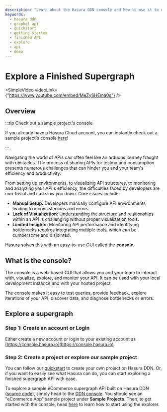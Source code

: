 ```yaml
---
description: "Learn about the Hasura DDN console and how to use it to explore a finished supergraph."
keywords:
  - hasura ddn
  - graphql api
  - quickstart
  - getting started
  - finished API
  - explore
  - api
  - demo
---
```



# Explore a Finished Supergraph

<SimpleVideo videoLink={"https://www.youtube.com/embed/MeZySHEma0s"} />

## Overview

:::tip Check out a sample project's console

If you already have a Hasura Cloud account, you can instantly check out a sample project's console
[here](https://console.hasura.io/project/vast-buzzard-8147/build/37008832ab/explorer/supergraph)!

:::

Navigating the world of APIs can often feel like an arduous journey fraught with obstacles. The process of sharing APIs
for testing and consumption presents numerous challenges that can hinder you and your team's efficiency and
productivity.

From setting up environments, to visualizing API structures, to monitoring and analyzing your API's efficiency, the
difficulties faced by developers are non-trivial and can slow you down. Core issues include:

- **Manual Setup:** Developers manually configure API environments, leading to inconsistencies and errors.
- **Lack of Visualization:** Understanding the structure and relationships within an API is challenging without proper
  visualization tools.
- **Limited Insights:** Monitoring API performance and identifying bottlenecks requires integrating multiple tools,
  which can be cumbersome and disjointed.

Hasura solves this with an easy-to-use GUI called the **console**.

## What is the console?

The console is a web-based GUI that allows you and your team to interact with, visualize, explore, and monitor your API.
It can be used with your local development instance and with your hosted project.

<Thumbnail src="/img/get-started/console-overview.png" alt="Overview of the console" width="1000px" />

The console makes it easy to test queries, provide feedback, explore iterations of your API, discover data, and diagnose
bottlenecks or errors.

## Explore a supergraph

### Step 1: Create an account or Login

Either create a new account or login to your existing account as [https://console.hasura.io](https://console.hasura.io).

### Step 2: Create a project or explore our sample project

You can follow our [quickstart](/quickstart.mdx) to create your own project on Hasura DDN. Or, if you want to easily see
what Hasura can do, you can start exploring a finished supergraph API with ease.

To explore a sample eCommerce supergraph API built on Hasura DDN
([source code](https://github.com/hasura/ddn-sample-app)), simply head to the
[DDN console](https://console.hasura.io/projects). You should see an "eCommerce App" sample project under **Sample
Projects**. Then, to get started with the console, head [here](/basics/explore/explore-your-api.mdx) to learn how to
start using the explorer.
